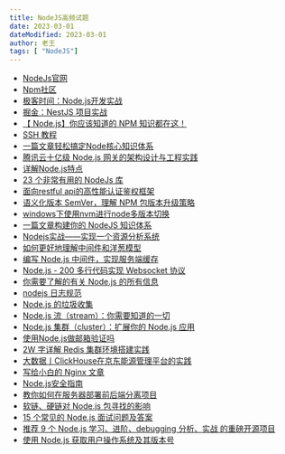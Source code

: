 ---
title: NodeJS高频试题
date: 2023-03-01
dateModified: 2023-03-01
author: 老王
tags: [ "NodeJS"]
---

<div>
<ul>
<li><a href="http://nodejs.cn/" target="_blank">NodeJs官网</a></li>
<li><a href="https://www.npmjs.com/" target="_blank">Npm社区</a></li>
<li><a href="https://time.geekbang.org/course/detail/100036001-136797" target="_blank">极客时间：Node.js开发实战</a></li>
<li><a href="https://s.juejin.cn/ds/k2CyTvq/" target="_blank">掘金：NestJS 项目实战</a></li>
<li><a href="https://mp.weixin.qq.com/s/8t6nXWjrQrpFShr9ZdBElw" target="_blank">【 Node.js】你应该知道的 NPM 知识都在这！</a></li>
<li><a href="https://wangdoc.com/ssh/index.html" target="_blank">SSH 教程</a></li>
<li><a href="https://juejin.cn/post/7003985519252078605" target="_blank">一篇文章轻松搞定Node核心知识体系</a></li>
<li><a href="https://mp.weixin.qq.com/s/24Vo3IjKEo8mHGBc4hGmbQ" target="_blank">腾讯云十亿级 Node.js 网关的架构设计与工程实践</a></li>
<li><a href="https://zhuanlan.zhihu.com/p/110993972" target="_blank">详解Node.js特点</a></li>
<li><a href="https://segmentfault.com/a/1190000039138765" target="_blank">23 个非常有用的 NodeJs 库</a></li>
<li><a href="https://gitee.com/tomsun28/sureness" target="_blank">面向restful api的高性能认证鉴权框架</a></li>
<li><a href="https://mp.weixin.qq.com/s/_H7QKjSrbZhJU2ZI6n-qFQ" target="_blank">语义化版本 SemVer，理解 NPM 包版本升级策略</a></li>
<li><a href="https://blog.csdn.net/u010176097/article/details/107962309" target="_blank">windows下使用nvm进行node多版本切换</a></li>
<li><a href="https://juejin.cn/post/6844903767926636558" target="_blank">一篇文章构建你的 NodeJS 知识体系</a></li>
<li><a href="https://zhuanlan.zhihu.com/p/28794805" target="_blank">Nodejs实战——实现一个资源分析系统</a></li>
<li><a href="https://mp.weixin.qq.com/s/p6lg9dw7tuePj9DDn85vjw" target="_blank">如何更好地理解中间件和洋葱模型</a></li>
<li><a href="https://zhuanlan.zhihu.com/p/29100574" target="_blank">编写 Node.js 中间件，实现服务端缓存</a></li>
<li><a href="https://segmentfault.com/a/1190000016467409" target="_blank">Node.js - 200 多行代码实现 Websocket 协议</a></li>
<li><a href="https://mp.weixin.qq.com/s/faddJxC1biJI8hnVeLF2Fw" target="_blank">你需要了解的有关 Node.js 的所有信息</a></li>
<li><a href="https://zhuanlan.zhihu.com/p/66624516" target="_blank">nodejs 日志规范</a></li>
<li><a href="https://zhuanlan.zhihu.com/p/37277448" target="_blank">Node.js 的垃圾收集</a></li>
<li><a href="https://zhuanlan.zhihu.com/p/36728655" target="_blank">Node.js 流（stream）：你需要知道的一切</a></li>
<li><a href="https://zhuanlan.zhihu.com/p/36728299" target="_blank">Node.js 集群（cluster）：扩展你的 Node.js 应用</a></li>
<li><a href="https://zhuanlan.zhihu.com/p/137631474" target="_blank">使用Node.js做邮箱验证吗</a></li>
<li><a href="https://juejin.cn/post/6922690589347545102" target="_blank">2W 字详解 Redis 集群环境搭建实践</a></li>
<li><a href="https://segmentfault.com/a/1190000039121804" target="_blank">大数据丨ClickHouse在京东能源管理平台的实践</a></li>
<li><a href="https://juejin.cn/post/6924094426155319309" target="_blank">写给小白的 Nginx 文章</a></li>
<li><a href="https://mp.weixin.qq.com/s/IeaWwLt3ebaCqMqznS5AIw" target="_blank">Node.js安全指南</a></li>
<li><a href="https://juejin.cn/post/6926349072945283085" target="_blank">教你如何在服务器部署前后端分离项目</a></li>
<li><a href="https://mp.weixin.qq.com/s/XLxT9maZfOC0yR83FQRG2g" target="_blank">软链、硬链对 Node.js 包寻找的影响</a></li>
<li><a href="https://mp.weixin.qq.com/s/hO7S82E4MKIOIJQBCRG2Ag" target="_blank">15 个常见的 Node.js 面试问题及答案</a></li>
<li><a href="https://juejin.cn/post/6961101653709684772" target="_blank">推荐 9 个 Node.js 学习、进阶、debugging 分析、实战 的重磅开源项目</a></li>
<li><a href="https://juejin.cn/post/7004278912947585055" target="_blank">使用 Node.js 获取用户操作系统及其版本号</a></li>
</ul>

</div>
